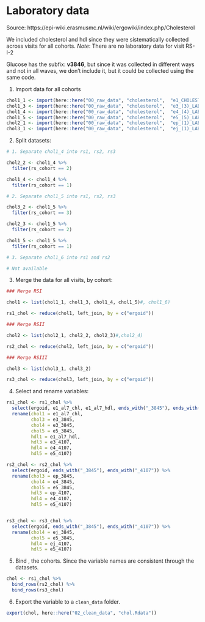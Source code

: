 # Laboratory data {#lab}


Source: https://epi-wiki.erasmusmc.nl/wiki/ergowiki/index.php/Cholesterol

We included cholesterol and hdl since they were sistematically collected across visits for all cohorts. 
*Note*: There are no laboratory data for visit RS-I-2

Glucose has the subfix: **v3846**, but since it was collected in different ways and not in all waves, we don't include it, but it could be collected using the same code.

1. Import data for all cohorts

```r
chol1_1 <- import(here::here("00_raw_data", "cholesterol",  "e1_CHOLESTEROL_(10.03.2010).sav"))
chol1_3 <- import(here::here("00_raw_data", "cholesterol",  "e3_(3)_LAB_(10-mar-2010).sav"))
chol1_4 <- import(here::here("00_raw_data", "cholesterol",  "e4_(4)_LAB_(10-mar-2010)b.sav"))
chol1_5 <- import(here::here("00_raw_data", "cholesterol",  "e5_(5)_LAB_(29-aug-2014)r.sav"))
chol2_1 <- import(here::here("00_raw_data", "cholesterol",  "ep_(1)_LAB_(15-mar-2010).sav"))
chol3_1 <- import(here::here("00_raw_data", "cholesterol",  "ej_(1)_LAB_(11-jun-2009)r.sav"))
```

2. Split datasets:
  
```r

# 1. Separate chol1_4 into rs1, rs2, rs3

chol2_2 <- chol1_4 %>%
  filter(rs_cohort == 2)

chol1_4 <- chol1_4 %>%
  filter(rs_cohort == 1)

# 2. Separate chol1_5 into rs1, rs2, rs3

chol3_2 <- chol1_5 %>%
  filter(rs_cohort == 3)

chol2_3 <- chol1_5 %>%
  filter(rs_cohort == 2)

chol1_5 <- chol1_5 %>%
  filter(rs_cohort == 1)

# 3. Separate chol1_6 into rs1 and rs2

# Not available

```

3. Merge the data for all visits, by cohort:
  
```r

### Merge RSI

chol1 <- list(chol1_1, chol1_3, chol1_4, chol1_5)#, chol1_6)

rs1_chol <- reduce(chol1, left_join, by = c("ergoid"))

### Merge RSII

chol2 <- list(chol2_1, chol2_2, chol2_3)#,chol2_4)

rs2_chol <- reduce(chol2, left_join, by = c("ergoid"))

### Merge RSIII

chol3 <- list(chol3_1, chol3_2)

rs3_chol <- reduce(chol3, left_join, by = c("ergoid"))

```

4. Select and rename variables:

```r

rs1_chol <- rs1_chol %>% 
  select(ergoid, e1_al7_chl, e1_al7_hdl, ends_with("_3845"), ends_with("_4107")) %>%
  rename(chol1 = e1_al7_chl,
         chol3 = e3_3845,
         chol4 = e3_3845,
         chol5 = e5_3845,
         hdl1 = e1_al7_hdl,
         hdl3 = e3_4107,
         hdl4 = e4_4107,
         hdl5 = e5_4107)

rs2_chol <- rs2_chol %>% 
  select(ergoid, ends_with("_3845"), ends_with("_4107")) %>%
  rename(chol3 = ep_3845,
         chol4 = e4_3845,
         chol5 = e5_3845,
         hdl3 = ep_4107,
         hdl4 = e4_4107,
         hdl5 = e5_4107)


rs3_chol <- rs3_chol %>% 
  select(ergoid, ends_with("_3845"), ends_with("_4107")) %>%
  rename(chol4 = ej_3845,
         chol5 = e5_3845,
         hdl4 = ej_4107,
         hdl5 = e5_4107)

```

5. Bind , the cohorts. Since the variable names are consistent through the datasets.

```r
chol <- rs1_chol %>%
  bind_rows(rs2_chol) %>%
  bind_rows(rs3_chol)
```

6. Export the variable to a `clean_data` folder.

```r
export(chol, here::here("02_clean_data", "chol.Rdata"))
```
